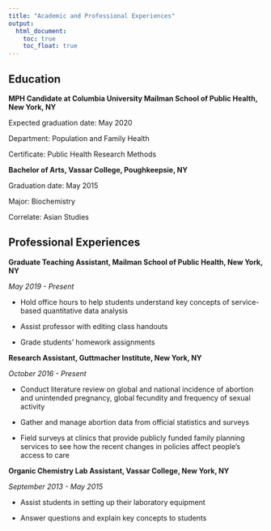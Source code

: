 ```yaml
---
title: "Academic and Professional Experiences"
output: 
  html_document:
    toc: true
    toc_float: true
---
```



## Education

**MPH Candidate at Columbia University Mailman School of Public Health, New York, NY**

Expected graduation date: May 2020

Department: Population and Family Health

Certificate: Public Health Research Methods 

**Bachelor of Arts, Vassar College, Poughkeepsie, NY**

Graduation date: May 2015

Major: Biochemistry

Correlate: Asian Studies 

## Professional Experiences

**Graduate Teaching Assistant, Mailman School of Public Health, New York, NY**

_May 2019 - Present_

  * Hold office hours to help students understand key concepts of service-based 
    quantitative data analysis

  * Assist professor with editing class handouts 

  * Grade students' homework assignments

**Research Assistant, Guttmacher Institute, New York, NY**

_October 2016 - Present_

  * Conduct literature review on global and national incidence of abortion and 
    unintended pregnancy, global fecundity and frequency of sexual activity

  * Gather and manage abortion data from official statistics and surveys

  * Field surveys at clinics that provide publicly funded family planning 
    services to see how the recent changes in policies affect people's access to     care 

**Organic Chemistry Lab Assistant, Vassar College, New York, NY**

_September 2013 - May 2015_

  * Assist students in setting up their laboratory equipment

  * Answer questions and explain key concepts to students 
